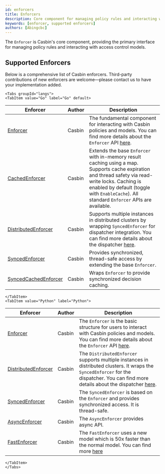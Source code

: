 ```yaml
---
id: enforcers
title: Enforcers
description: Core component for managing policy rules and interacting with access control models
keywords: [enforcer, supported enforcers]
authors: [Abingcbc]
---
```


The `Enforcer` is Casbin's core component, providing the primary interface for managing policy rules and interacting with access control models.

## Supported Enforcers

Below is a comprehensive list of Casbin enforcers. Third-party contributions of new enforcers are welcome—please contact us to have your implementation added.

```mdx-code-block
<Tabs groupId="langs">
<TabItem value="Go" label="Go" default>
```

| Enforcer                                                                                    | Author | Description                                                                                                                                                                                                                                                                                                                                                                        |
|---------------------------------------------------------------------------------------------|--------|------------------------------------------------------------------------------------------------------------------------------------------------------------------------------------------------------------------------------------------------------------------------------------------------------------------------------------------------------------------------------------|
| [Enforcer](https://github.com/casbin/casbin/blob/master/enforcer.go)                        | Casbin | The fundamental component for interacting with Casbin policies and models. You can find more details about the `Enforcer` API [here](/docs/management-api).                                                                                                                                                                                                            |
| [CachedEnforcer](https://github.com/casbin/casbin/blob/master/enforcer_cached.go)           | Casbin | Extends the base `Enforcer` with in-memory result caching using a map. Supports cache expiration and thread safety via read-write locks. Caching is enabled by default (toggle with `EnableCache`). All standard `Enforcer` APIs are available. |
| [DistributedEnforcer](https://github.com/casbin/casbin/blob/master/enforcer_distributed.go) | Casbin | Supports multiple instances in distributed clusters by wrapping `SyncedEnforcer` for dispatcher integration. You can find more details about the dispatcher [here](/docs/dispatchers#distributedenforcer).                                                                                                                                                                   |
| [SyncedEnforcer](https://github.com/casbin/casbin/blob/master/enforcer_synced.go)           | Casbin | Provides synchronized, thread-safe access by extending the base `Enforcer`.                                                                                                                                                                                                                                                                               |
| [SyncedCachedEnforcer](https://github.com/casbin/casbin/blob/master/enforcer_cached_synced.go)| Casbin | Wraps `Enforcer` to provide synchronized decision caching.                                                                                                                                                                                                                                                                                                 |

```mdx-code-block
</TabItem>
<TabItem value="Python" label="Python">
```

| Enforcer                                                                                    | Author | Description                                                                                                                                                                                                                                                                                                                                                                        |
|---------------------------------------------------------------------------------------------|--------|------------------------------------------------------------------------------------------------------------------------------------------------------------------------------------------------------------------------------------------------------------------------------------------------------------------------------------------------------------------------------------|
| [Enforcer](https://github.com/casbin/pycasbin/blob/master/casbin/enforcer.py)                        | Casbin | The `Enforcer` is the basic structure for users to interact with Casbin policies and models. You can find more details about the `Enforcer` API [here](/docs/management-api).                                                                                                                                                                                                            |
| [DistributedEnforcer](https://github.com/casbin/pycasbin/blob/master/casbin/distributed_enforcer.py) | Casbin | The `DistributedEnforcer` supports multiple instances in distributed clusters. It wraps the `SyncedEnforcer` for the dispatcher. You can find more details about the dispatcher [here](/docs/dispatchers#distributedenforcer).                                                                                                                                                                   |
| [SyncedEnforcer](https://github.com/casbin/pycasbin/blob/master/casbin/synced_enforcer.py)           | Casbin | The `SyncedEnforcer` is based on the `Enforcer` and provides synchronized access. It is thread-safe.                                                                                                                                                                                                                                                                               |
| [AsyncEnforcer](https://github.com/casbin/pycasbin/blob/master/casbin/async_enforcer.py)| Casbin | The `AsyncEnforcer` provides async API.                                                                                                                                                                                                                                                                                                 |
| [FastEnforcer](https://github.com/casbin/pycasbin/blob/master/casbin/fast_enforcer.py)| Casbin | The `FastEnforcer` uses a new model which is 50x faster than the normal model. You can find more [here](https://github.com/wakemaster39/fastbin)                                                                                                                                                                                                                                                                                                 |

```mdx-code-block
</TabItem>
</Tabs>
```
